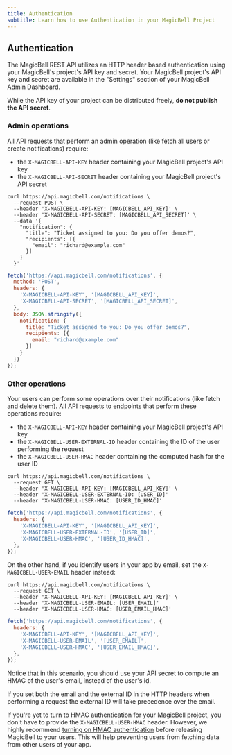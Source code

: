 ```yaml
---
title: Authentication 
subtitle: Learn how to use Authentication in your MagicBell Project
---
```


## Authentication

The MagicBell REST API utilizes an HTTP header based authentication using your
MagicBell's project's API key and secret. Your MagicBell project's API key and
secret are available in the "Settings" section of your MagicBell Admin
Dashboard.

While the API key of your project can be distributed freely, **do not publish
the API secret**.

### Admin operations

All API requests that perform an admin operation (like fetch all users or create
notifications) require:

- the `X-MAGICBELL-API-KEY` header containing your MagicBell project's API key
- the `X-MAGICBELL-API-SECRET` header containing your MagicBell project's API secret

<Tabs>

```curl title=cURL hideHeader noTopBorderRadius
curl https://api.magicbell.com/notifications \
  --request POST \
  --header 'X-MAGICBELL-API-KEY: [MAGICBELL_API_KEY]' \
  --header 'X-MAGICBELL-API-SECRET: [MAGICBELL_API_SECRET]' \
  --data '{
    "notification": {
      "title": "Ticket assigned to you: Do you offer demos?",
      "recipients": [{
        "email": "richard@example.com"
      }]
    }
  }'
```

```javascript title=JAVASCRIPT hideHeader noTopBorderRadius
fetch('https://api.magicbell.com/notifications', {
  method: 'POST',
  headers: {
    'X-MAGICBELL-API-KEY', '[MAGICBELL_API_KEY]',
    'X-MAGICBELL-API-SECRET', '[MAGICBELL_API_SECRET]',
  },
  body: JSON.stringify({
    notification: {
      title: "Ticket assigned to you: Do you offer demos?",
      recipients: [{
        email: "richard@example.com"
      }]
    }
  })
});
```

</Tabs>

### Other operations

Your users can perform some operations over their notifications (like fetch and
delete them). All API requests to endpoints that perform these operations
require:

- the `X-MAGICBELL-API-KEY` header containing your MagicBell project's API key
- the `X-MAGICBELL-USER-EXTERNAL-ID` header containing the ID of the user performing the request
- the `X-MAGICBELL-USER-HMAC` header containing the computed hash for the user ID

<Tabs>

```curl title=cURL hideHeader noTopBorderRadius
curl https://api.magicbell.com/notifications \
  --request GET \
  --header 'X-MAGICBELL-API-KEY: [MAGICBELL_API_KEY]' \
  --header 'X-MAGICBELL-USER-EXTERNAL-ID: [USER_ID]'
  --header 'X-MAGICBELL-USER-HMAC: [USER_ID_HMAC]'
```

```javascript title=JAVASCRIPT hideHeader noTopBorderRadius
fetch('https://api.magicbell.com/notifications', {
  headers: {
    'X-MAGICBELL-API-KEY', '[MAGICBELL_API_KEY]',
    'X-MAGICBELL-USER-EXTERNAL-ID', '[USER_ID]',
    'X-MAGICBELL-USER-HMAC', '[USER_ID_HMAC]',
  },
});
```

</Tabs>

On the other hand, if you identify users in your app by email, set the
`X-MAGICBELL-USER-EMAIL` header instead:

<Tabs>

```curl title=cURL hideHeader noTopBorderRadius
curl https://api.magicbell.com/notifications \
  --request GET \
  --header 'X-MAGICBELL-API-KEY: [MAGICBELL_API_KEY]' \
  --header 'X-MAGICBELL-USER-EMAIL: [USER_EMAIL]'
  --header 'X-MAGICBELL-USER-HMAC: [USER_EMAIL_HMAC]'
```

```javascript title=JAVASCRIPT hideHeader noTopBorderRadius
fetch('https://api.magicbell.com/notifications', {
  headers: {
    'X-MAGICBELL-API-KEY', '[MAGICBELL_API_KEY]',
    'X-MAGICBELL-USER-EMAIL', '[USER_EMAIL]',
    'X-MAGICBELL-USER-HMAC', '[USER_EMAIL_HMAC]',
  },
});
```

</Tabs>

Notice that in this scenario, you should use your API secret to compute an HMAC
of the user's email, instead of the user's id.

If you set both the email and the external ID in the HTTP headers when
performing a request the external ID will take precedence over the email.

If you're yet to turn to HMAC authentication for your MagicBell project, you
don't have to provide the `X-MAGICBELL-USER-HMAC` header. However, we highly
recommend [turning on HMAC authentication](/docs/hmac-authentication)
before releasing MagicBell to your users. This will help preventing users from
fetching data from other users of your app.
